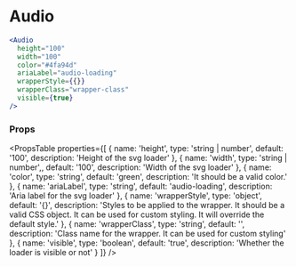 ---
---

# Audio

```jsx live
<Audio
  height="100"
  width="100"
  color="#4fa94d"
  ariaLabel="audio-loading"
  wrapperStyle={{}}
  wrapperClass="wrapper-class"
  visible={true}
/>
```

### Props
<PropsTable
  properties={[
  {
    name: 'height',
    type: 'string | number',
    default: '100',
    description: 'Height of the svg loader'
  },
  {
    name: 'width',
    type: 'string | number',,
    default: '100',
    description: 'Width of the svg loader'
  },
  {
    name: 'color',
    type: 'string',
    default: 'green',
    description: 'It should be a valid color.'
  },
  {
    name: 'ariaLabel',
    type: 'string',
    default: 'audio-loading',
    description: 'Aria label for the svg loader'
  },
  {
    name: 'wrapperStyle',
    type: 'object',
    default: '{}',
    description: 'Styles to be applied to the wrapper. It should be a valid CSS object. It can be used for custom styling. It will override the default style.'
  },
  {
    name: 'wrapperClass',
    type: 'string',
    default: '',
    description: 'Class name for the wrapper. It can be used for custom styling'
  },
  {
    name: 'visible',
    type: 'boolean',
    default: 'true',
    description: 'Whether the loader is visible or not'
  }
]}
/>
